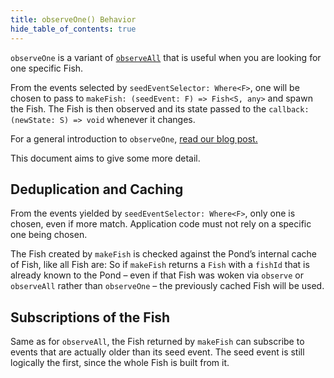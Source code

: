 ```yaml
---
title: observeOne() Behavior
hide_table_of_contents: true
---
```


`observeOne` is a variant of [`observeAll`](./observe-all) that is useful when you are looking for one specific Fish.

From the events selected by `seedEventSelector: Where<F>`, one will be chosen to pass to `makeFish: (seedEvent: F) => Fish<S, any>` and spawn the Fish.
The Fish is then observed and its state passed to the `callback: (newState: S) => void` whenever it changes.

For a general introduction to `observeOne`, [read our blog post.](/blog/2020/11/17/introducing-observe-all#observe-one-specific-thing)

This document aims to give some more detail.

## Deduplication and Caching

From the events yielded by `seedEventSelector: Where<F>`, only one is chosen, even if more match.
Application code must not rely on a specific one being chosen.

The Fish created by `makeFish` is checked against the Pond’s internal cache of Fish, like all Fish are:
So if `makeFish` returns a `Fish` with a `fishId` that is already known to the Pond
– even if that Fish was woken via `observe` or `observeAll` rather than `observeOne` –
the previously cached Fish will be used.

## Subscriptions of the Fish

Same as for `observeAll`, the Fish returned by `makeFish` can subscribe to events that are actually older than its seed event.
The seed event is still logically the first, since the whole Fish is built from it.
